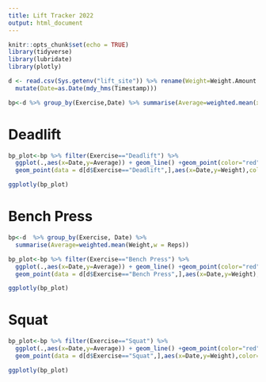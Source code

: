 ```yaml
---
title: Lift Tracker 2022
output: html_document
---
```


```r
knitr::opts_chunk$set(echo = TRUE)
library(tidyverse)
library(lubridate)
library(plotly)

d <- read.csv(Sys.getenv("lift_site")) %>% rename(Weight=Weight.Amount..lbs.) %>%
  mutate(Date=as.Date(mdy_hms(Timestamp)))

bp<-d %>% group_by(Exercise,Date) %>% summarise(Average=weighted.mean(x = Weight,w = Reps))

```


# Deadlift

```r
bp_plot<-bp %>% filter(Exercise=="Deadlift") %>% 
  ggplot(.,aes(x=Date,y=Average)) + geom_line() +geom_point(color="red") +
  geom_point(data = d[d$Exercise=="Deadlift",],aes(x=Date,y=Weight),color="blue",alpha=.1) + theme_classic()
```

```r
ggplotly(bp_plot)
```



# Bench Press

```r
bp<-d  %>% group_by(Exercise, Date) %>% 
  summarise(Average=weighted.mean(Weight,w = Reps))

bp_plot<-bp %>% filter(Exercise=="Bench Press") %>% 
  ggplot(.,aes(x=Date,y=Average)) + geom_line() +geom_point(color="red") +
  geom_point(data = d[d$Exercise=="Bench Press",],aes(x=Date,y=Weight),color="blue",alpha=.1) + theme_classic()
```

```r
ggplotly(bp_plot)
```


# Squat

```r
bp_plot<-bp %>% filter(Exercise=="Squat") %>% 
  ggplot(.,aes(x=Date,y=Average)) + geom_line() +geom_point(color="red") +
  geom_point(data = d[d$Exercise=="Squat",],aes(x=Date,y=Weight),color="blue",alpha=.1) + theme_classic()
```

```r
ggplotly(bp_plot)
```

